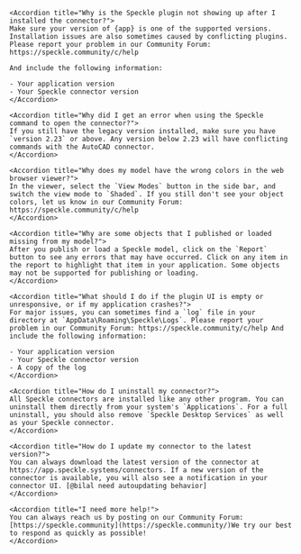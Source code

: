 <AccordionGroup>

    <Accordion title="Why is the Speckle plugin not showing up after I installed the connector?">
    Make sure your version of {app} is one of the supported versions. Installation issues are also sometimes caused by conflicting plugins. Please report your problem in our Community Forum: https://speckle.community/c/help

    And include the following information:

    - Your application version
    - Your Speckle connector version
    </Accordion>

    <Accordion title="Why did I get an error when using the Speckle command to open the connector?">
    If you still have the legacy version installed, make sure you have `version 2.23` or above. Any version below 2.23 will have conflicting commands with the AutoCAD connector.
    </Accordion>

    <Accordion title="Why does my model have the wrong colors in the web browser viewer?">
    In the viewer, select the `View Modes` button in the side bar, and switch the view mode to `Shaded`. If you still don't see your object colors, let us know in our Community Forum: https://speckle.community/c/help
    </Accordion>

    <Accordion title="Why are some objects that I published or loaded missing from my model?">
    After you publish or load a Speckle model, click on the `Report` button to see any errors that may have occurred. Click on any item in the report to highlight that item in your application. Some objects may not be supported for publishing or loading.
    </Accordion>

    <Accordion title="What should I do if the plugin UI is empty or unresponsive, or if my application crashes?">
    For major issues, you can sometimes find a `log` file in your directory at `AppData\Roaming\Speckle\Logs`. Please report your problem in our Community Forum: https://speckle.community/c/help And include the following information:

    - Your application version
    - Your Speckle connector version
    - A copy of the log
    </Accordion>

    <Accordion title="How do I uninstall my connector?">
    All Speckle connectors are installed like any other program. You can uninstall them directly from your system's `Applications`. For a full uninstall, you should also remove `Speckle Desktop Services` as well as your Speckle connector.
    </Accordion>

    <Accordion title="How do I update my connector to the latest version?">
    You can always download the latest version of the connector at https://app.speckle.systems/connectors. If a new version of the connector is available, you will also see a notification in your connector UI. [@bilal need autoupdating behavior]
    </Accordion>

    <Accordion title="I need more help!">
    You can always reach us by posting on our Community Forum: [https://speckle.community](https://speckle.community/)We try our best to respond as quickly as possible!
    </Accordion>

</AccordionGroup>
